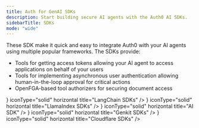 ```yaml
---
title: Auth for GenAI SDKs
description: Start building secure AI agents with the Auth0 AI SDKs.
sidebarTitle: SDKs
mode: "wide"
---
```


These SDK make it quick and easy to integrate Auth0 with your AI agents using multiple popular frameworks. The SDKs provide:
- Tools for getting access tokens allowing your AI agent to access applications on behalf of your users
- Tools for implementing asynchronous user authentication allowing human-in-the-loop approval for critical actions
- OpenFGA-based tool authorizers for securing document access

<Columns cols={2}>
  <Card
    href="/sdks/javascript-sdk"
    icon="js"
    iconType="solid"
    horizontal
    title="JavaScript SDKs"
  />
  <Card
    href="/sdks/python-sdk"
    icon="python"
    iconType="solid"
    horizontal
    title="Python SDKs"
  />
  <Card
    href="/sdks/langchain-sdk"
    icon={
      <img
        src="https://mintlify-assets.b-cdn.net/auth0/langchain.svg"
        alt="LangChain"
      />
    }
    iconType="solid"
    horizontal
    title="LangChain SDKs"
  />
  <Card
    href="/sdks/llamaindex-sdk"
    icon={
      <img
        src="https://mintlify-assets.b-cdn.net/auth0/llamadex.svg"
        alt="LlamaIndex"
      />
    }
    iconType="solid"
    horizontal
    title="LlamaIndex SDKs"
  />
  <Card
    href="/sdks/vercel-ai-sdk"
    icon={
      <img
        src="https://mintlify-assets.b-cdn.net/auth0/vercel.svg"
        alt="AI SDK"
      />
    }
    iconType="solid"
    horizontal
    title="AI SDK"
  />
  <Card
    href="/sdks/genkit-sdk"
    icon={
      <img
        src="https://mintlify-assets.b-cdn.net/auth0/genkit.svg"
        alt="Genkit"
      />
    }
    iconType="solid"
    horizontal
    title="Genkit SDKs"
  />
  <Card
    href="/sdks/cloudflare-sdk"
    icon={
      <img
        src="https://mintlify-assets.b-cdn.net/auth0/cloudflare.svg"
        alt="Cloudflare"
        height={48}
        width={48}
      />
    }
    iconType="solid"
    horizontal
    title="Cloudflare SDKs"
  />
</Columns>
